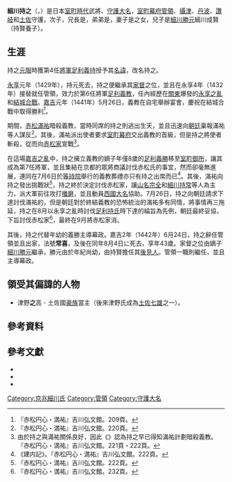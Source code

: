 {{日本武士
|名稱= 細川 持之
|圖片名稱= Hosokawa Mochiyuki.jpg
|圖片大小= 250px
|圖片說明= 細川持之像（弘源寺藏）
|時代= [[室町時代|室町時代]]
|出生日期= [[應永|應永]]7年（1400年）
|出生地點= 
|逝世日期= [[嘉吉|嘉吉]]2年8月4日（1442年9月8日）
|逝世地點= 
|假名= {{lang|ja|ほそかわ もちゆき}}
|羅馬字=Hosokawa Mochiyuki
|幼名= 
|改名= 
|别名= 彌九郎<br>常喜（法名）
|諡号= 
|神号= 
|戒名= 弘源寺春岳常喜
|洗禮名= 
|墓所=  
|朝廷官位= [[從四位|從四位]]下[[中務省|中務少輔]]、[[京職|右京大夫]]
|幕府職位= [[室町幕府|室町幕府]][[管領_(幕府)|管領]]<br>[[攝津國|攝津]][[守護|守護]]<br>[[丹波國|丹波]]守護<br>[[讚岐國|讚岐]]守護<br>[[土佐國|土佐]]守護
|主君= 
|藩= 
|氏族= [[細川氏|細川氏]]
|父母= 父：{{Link-ja|細川滿元|細川満元}}
|養父= 
|養母= 
|兄弟= {{Link-ja|細川持元|細川持元}}<br>{{Link-ja|細川持賢|細川持賢}}
|姐妹= 
|正室={{Link-ja|京極高光|京極高光}}之女
|側室= 
|嗣子= [[細川勝元|細川勝元]]<br>細川成賢
|嗣女= 
|養子= 
|養女= 
}}

'''細川持之'''（{{jpn|j=細川持之|hg=ほそかわ もちゆき|rm=Hosokawa Mochiyuki}}，{{bd|1400年||1442年|9月8日|catIdx=Hosokawa Mochiyuki}}）是日本[[室町時代|室町時代]]武將、[[守護大名|守護大名]]，[[室町幕府|室町幕府]][[管領_(幕府)|管領]]、[[攝津國|攝津]]、[[丹波國|丹波]]、[[讚岐国|讚岐]]和[[土佐國|土佐]]守護，{{Link-ja|細川滿元|細川満元}}次子，兄長是{{Link-ja|細川持元|細川持元}}，弟弟是{{Link-ja|細川持賢|細川持賢}}，妻子是{{Link-ja|京極高光|京極高光}}之女，兒子是[[細川勝元|細川勝元]]細川成賢（持賢養子）。

== 生涯 ==
持之[[元服|元服]]時獲第4任[[征夷大將軍|將軍]][[足利義持|足利義持]]授予其[[名諱|名諱]]，改名持之。

[[永享|永享]]元年（1429年），持元死去，持之便繼承其[[家督|家督]]之位，並且在永享4年（1432年）接替{{Link-ja|斯波義淳|斯波義淳}}就任管領，效力於第6任將軍[[足利義教|足利義教]]，任內經歷在[[關東地方|關東]]爆發的[[永享之亂|永享之亂]]和[[結城合戰|結城合戰]]。[[嘉吉|嘉吉]]元年（1441年）5月26日，義教在自宅舉辦宴會，慶祝在結城合戰中取得勝利<ref>『赤松円心・満祐』吉川弘文館。209頁。</ref>。

期間，[[赤松滿祐|赤松滿祐]]暗殺義教，當時同席的持之則逃出生天，並且迅速向[[朝廷|朝廷]]稟報滿祐等人謀反<ref>『赤松円心・満祐』吉川弘文館。220頁。</ref>。其後，滿祐派出使者要求[[室町幕府|室町幕府]]交出義教的首級，但是持之將使者斬殺，從而向[[赤松氏|赤松家]]宣戰<ref>由於持之與滿祐關係良好，因此《{{Link-ja|建內記|建内記}}》認為持之早已得知滿祐計劃暗殺義教。『赤松円心・満祐』吉川弘文館。221頁・222頁。</ref>。

在這場[[嘉吉之亂|嘉吉之亂]]中，持之擁立義教的嫡子年僅8歲的[[足利義勝|足利義勝]]移至[[花之御所|室町御所]]，讓其成為第7任將軍，並且集結在京都的眾將商議討伐赤松氏的事宜，然而卻毫無進展，連同在7月6日於[[等持院|等持院]]舉行的義教葬禮亦只有持之出席而已<ref>《建内記》。『赤松円心・満祐』吉川弘文館。222頁。</ref>。其後，滿祐向持之發出挑戰狀<ref>『赤松円心・満祐』吉川弘文館。222頁。</ref>，持之終於決定討伐赤松家，讓[[山名宗全|山名宗全]]和[[細川持常|細川持常]]等人為主力，派大軍前往攻打[[播磨國|播磨]]，並且動員[[西國|西國]][[大名_(稱謂)|大名]]協助。7月26日，持之向朝廷請求下達討伐滿祐的{{Link-ja|綸旨|綸旨}}，但是朝廷對於終結義教的恐怖統治的滿祐多有同情，將事情再三拖延，持之在8月以永享之亂時討伐[[足利持氏|足利持氏]]時下達的綸旨為先例，朝廷最終妥協，下旨討伐赤松家<ref>『赤松円心・満祐』吉川弘文館。232頁。</ref>，最終在9月將赤松家消。

其後，持之代替年幼的義勝主導幕政。嘉吉2年（1442年）6月24日，持之辭任管領並且出家，法號'''常喜'''，及後在同年8月4日に死去，享年43歲。家督之位由嫡子[[細川勝元|細川勝元]]繼承，勝元由於年紀尚幼，由持賢擔任其[[後見人|後見人]]。管領一職則{{Link-ja|畠山持國|畠山持国}}繼任，並且主導幕政。

== 領受其偏諱的人物 ==
*津野'''之'''高 - 土佐國[[豪族|豪族]]{{Link-ja|津野氏|津野氏}}當主（後來津野氏成為[[土佐七雄|土佐七雄]]之一）。

== 參考資料 ==
{{Reflist}}

== 參考文獻 ==
*{{cite book|author={{Link-ja|佐藤和彥|佐藤和彦}}、{{Link-ja|錦昭江|錦昭江}}、松井吉昭、{{Link-ja|櫻井彥|櫻井彦}}、{{Link-ja|鈴木彰|鈴木彰}}、{{Link-ja|樋口州男|樋口州男}} |title=日本中世内乱史人名事典 |publisher={{Link-ja|新人物往來社|新人物往来社}} |year=2007 |isbn=978-4404034519}}
*{{cite book|author=高坂好 |title=赤松円心・満祐 |publisher=[[吉川弘文館|吉川弘文館]] |year=1988 |isbn=978-4642051309}}
*{{Cite book|year=1991 |title=[[國史大辭典_(昭和時代)|國史大辭典]] 第12卷 |publisher=[[吉川弘文館|吉川弘文館]]|isbn=9784642005128}}

{{管領}}
{{細川氏|京兆家}}

{{DEFAULTSORT:Hosokawa Mochiyuki}}
[[Category:京兆細川氏|Category:京兆細川氏]]
[[Category:管領|Category:管領]]
[[Category:守護大名|Category:守護大名]]